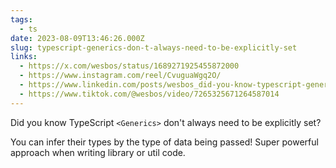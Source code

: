 ```yaml
---
tags:
  - ts
date: 2023-08-09T13:46:26.000Z
slug: typescript-generics-don-t-always-need-to-be-explicitly-set
links:
  - https://x.com/wesbos/status/1689271925455872000
  - https://www.instagram.com/reel/CvuguaWgq2O/
  - https://www.linkedin.com/posts/wesbos_did-you-know-typescript-generics-dont-always-activity-7095038850191777792-W-Am/
  - https://www.tiktok.com/@wesbos/video/7265325671264587014
---
```


Did you know TypeScript `<Generics>` don't always need to be explicitly set? 

You can infer their types by the type of data being passed! Super powerful approach when writing library or util code.
